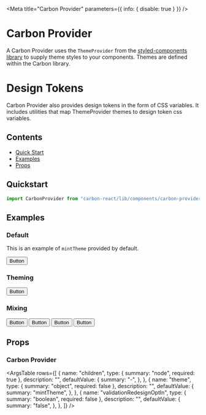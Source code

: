 

<Meta title="Carbon Provider" parameters={{ info: { disable: true } }} />

# Carbon Provider

A Carbon Provider uses the `ThemeProvider` from the [styled-components library](https://styled-components.com/docs/advanced#theming) to supply theme styles to your components. Themes are defined within the Carbon library.

# Design Tokens

Carbon Provider also provides design tokens in the form of CSS variables. It includes utilities that map ThemeProvider themes to design token css variables.

## Contents

- [Quick Start](#quick-start)
- [Examples](#examples)
- [Props](#props)

## Quickstart

```javascript
import CarbonProvider from "carbon-react/lib/components/carbon-provider";
```

## Examples

### Default

This is an example of `mintTheme` provided by default.

<Canvas>
  <Story name="default">
    <CarbonProvider>
      <Button buttonType="primary">Button</Button>
    </CarbonProvider>
  </Story>
</Canvas>

### Theming

<Canvas>
  <Story name="theming">
    <CarbonProvider theme={aegeanTheme}>
      <Button buttonType="primary">Button</Button>
    </CarbonProvider>
  </Story>
</Canvas>

### Mixing

<Canvas>
  <Story name="mixing">
    <CarbonProvider>
      <Button buttonType="primary">Button</Button>
    </CarbonProvider>
    <CarbonProvider theme={aegeanTheme}>
      <Button buttonType="primary">Button</Button>
      <CarbonProvider theme={baseTheme}>
        <Button buttonType="primary">Button</Button>
      </CarbonProvider>
    </CarbonProvider>
    <CarbonProvider theme={sageTheme}>
      <Button buttonType="primary">Button</Button>
    </CarbonProvider>
  </Story>
</Canvas>

## Props

### Carbon Provider

<ArgsTable
  rows={[
    {
      name: "children",
      type: { summary: "node", required: true },
      description: "",
      defaultValue: {
        summary: "-",
      },
    },
    {
      name: "theme",
      type: { summary: "object", required: false },
      description: "",
      defaultValue: {
        summary: "mintTheme",
      },
    },
    {
      name: "validationRedesignOptIn",
      type: { summary: "boolean", required: false },
      description: "",
      defaultValue: {
        summary: "false",
      },
    },
  ]}
/>
